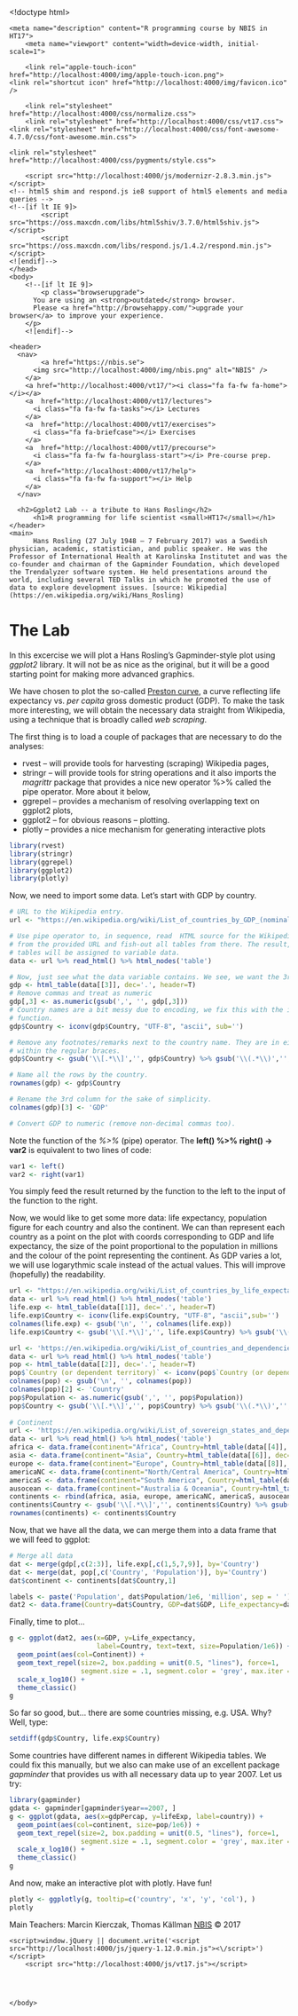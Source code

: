 <!doctype html>
<html class="no-js" lang="en">
    <head>
        <meta charset="utf-8">
        <meta http-equiv="x-ua-compatible" content="ie=edge">
	<title>Ggplot2 Lab -- a tribute to Hans Rosling | R Programming... | HT17 @ NBIS</title>

        <meta name="description" content="R programming course by NBIS in HT17">
        <meta name="viewport" content="width=device-width, initial-scale=1">

        <link rel="apple-touch-icon" href="http://localhost:4000/img/apple-touch-icon.png">
	<link rel="shortcut icon" href="http://localhost:4000/img/favicon.ico" />

        <link rel="stylesheet" href="http://localhost:4000/css/normalize.css">
        <link rel="stylesheet" href="http://localhost:4000/css/vt17.css">
	<link rel="stylesheet" href="http://localhost:4000/css/font-awesome-4.7.0/css/font-awesome.min.css">

	<link rel="stylesheet" href="http://localhost:4000/css/pygments/style.css">

        <script src="http://localhost:4000/js/modernizr-2.8.3.min.js"></script>
	<!-- html5 shim and respond.js ie8 support of html5 elements and media queries -->
	<!--[if lt IE 9]>
            <script src="https://oss.maxcdn.com/libs/html5shiv/3.7.0/html5shiv.js"></script>
            <script src="https://oss.maxcdn.com/libs/respond.js/1.4.2/respond.min.js"></script>
	<![endif]-->
    </head>
    <body>
        <!--[if lt IE 9]>
            <p class="browserupgrade">
	      You are using an <strong>outdated</strong> browser.
	      Please <a href="http://browsehappy.com/">upgrade your browser</a> to improve your experience.
	    </p>
        <![endif]-->

	<header>
	  <nav>
            <a href="https://nbis.se">
	      <img src="http://localhost:4000/img/nbis.png" alt="NBIS" />
	    </a>
	    <a href="http://localhost:4000/vt17/"><i class="fa fa-fw fa-home"></i></a>
	    <a  href="http://localhost:4000/vt17/lectures">
	      <i class="fa fa-fw fa-tasks"></i> Lectures
	    </a>
	    <a  href="http://localhost:4000/vt17/exercises">
	      <i class="fa fa-briefcase"></i> Exercises
	    </a>
	    <a  href="http://localhost:4000/vt17/precourse">
	      <i class="fa fa-fw fa-hourglass-start"></i> Pre-course prep.
	    </a>
	    <a  href="http://localhost:4000/vt17/help">
	      <i class="fa fa-fw fa-support"></i> Help
	    </a>
	  </nav>

	  <h2>Ggplot2 Lab -- a tribute to Hans Rosling</h2>
          <h1>R programming for life scientist <small>HT17</small></h1>
	</header>
	<main>
          Hans Rosling (27 July 1948 – 7 February 2017) was a Swedish physician, academic, statistician, and public speaker. He was the Professor of International Health at Karolinska Institutet and was the co-founder and chairman of the Gapminder Foundation, which developed the Trendalyzer software system. He held presentations around the world, including several TED Talks in which he promoted the use of data to explore development issues. [source: Wikipedia](https://en.wikipedia.org/wiki/Hans_Rosling)

# The Lab
In this excercise we will plot a Hans Rosling's Gapminder-style plot using *ggplot2* library. It will not be as nice as the original, but it will be a good starting point for making more advanced graphics.

We have chosen to plot the so-called [Preston curve](https://en.wikipedia.org/wiki/Preston_curve), a curve reflecting life expectancy vs. *per capita* gross domestic product (GDP). To make the task more interesting, we will obtain the necessary data straight from Wikipedia, using a technique that is broadly called *web scraping*. 

The first thing is to load a couple of packages that are necessary to do the analyses:

* rvest -- will provide tools for harvesting (scraping) Wikipedia pages,
* stringr -- will provide tools for string operations and it also imports the *magrittr* package that provides a nice new operator %>% called the pipe operator. More about it below,
* ggrepel -- provides a mechanism of resolving overlapping text on ggplot2 plots,
* ggplot2 -- for obvious reasons -- plotting. 
* plotly -- provides a nice mechanism for generating interactive plots

```r
library(rvest)
library(stringr)
library(ggrepel)
library(ggplot2)
library(plotly)
```

Now, we need to import some data. Let's start with GDP by country.
```r
# URL to the Wikipedia entry.
url <- "https://en.wikipedia.org/wiki/List_of_countries_by_GDP_(nominal)_per_capita"

# Use pipe operator to, in sequence, read  HTML source for the Wikipedia entry
# from the provided URL and fish-out all tables from there. The result, a list of 
# tables will be assigned to variable data.
data <- url %>% read_html() %>% html_nodes('table')

# Now, just see what the data variable contains. We see, we want the 3rd table.
gdp <- html_table(data[[3]], dec='.', header=T)
# Remove commas and treat as numeric
gdp[,3] <- as.numeric(gsub(',', '', gdp[,3]))
# Country names are a bit messy due to encoding, we fix this with the iconv
# function.
gdp$Country <- iconv(gdp$Country, "UTF-8", "ascii", sub='')

# Remove any footnotes/remarks next to the country name. They are in either square or 
# within the regular braces.
gdp$Country <- gsub('\\[.*\\]','', gdp$Country) %>% gsub('\\(.*\\)','', .)

# Name all the rows by the country.
rownames(gdp) <- gdp$Country

# Rename the 3rd column for the sake of simplicity.
colnames(gdp)[3] <- 'GDP'

# Convert GDP to numeric (remove non-decimal commas too).
```

Note the function of the *%>%* (pipe) operator. The **left() %>% right() -> var2** is equivalent to
two lines of code:
```r
var1 <- left()
var2 <- right(var1)
```
You simply feed the result returned by the function to the left to the input of the function to the right.

Now, we would like to get some more data: life expectancy, population figure for each country and
also the continent. We can than represent each country as a point on the plot with coords corresponding to GDP and life expectancy, the size of the point proportional to the population in millions and the colour of the point representing the continent. As GDP varies a lot, we will use logarythmic scale instead of the actual values. This will improve (hopefully) the readability.

```r
url <- "https://en.wikipedia.org/wiki/List_of_countries_by_life_expectancy"
data <- url %>% read_html() %>% html_nodes('table')
life.exp <- html_table(data[[1]], dec='.', header=T)
life.exp$Country <- iconv(life.exp$Country, "UTF-8", "ascii",sub='')
colnames(life.exp) <- gsub('\n', '', colnames(life.exp))
life.exp$Country <- gsub('\\[.*\\]','', life.exp$Country) %>% gsub('\\(.*\\)','', .)

url <- 'https://en.wikipedia.org/wiki/List_of_countries_and_dependencies_by_population'
data <- url %>% read_html() %>% html_nodes('table')
pop <- html_table(data[[2]], dec='.', header=T)
pop$`Country (or dependent territory)` <- iconv(pop$`Country (or dependent territory)`, "UTF-8", "ascii",sub='')
colnames(pop) <- gsub('\n', '', colnames(pop))
colnames(pop)[2] <- 'Country' 
pop$Population <- as.numeric(gsub(',', '', pop$Population))
pop$Country <- gsub('\\[.*\\]','', pop$Country) %>% gsub('\\(.*\\)','', .)
  
# Continent
url <- 'https://en.wikipedia.org/wiki/List_of_sovereign_states_and_dependent_territories_by_continent'
data <- url %>% read_html() %>% html_nodes('table')
africa <- data.frame(continent="Africa", Country=html_table(data[[4]], dec='.', header=T)[,2])
asia <- data.frame(continent="Asia", Country=html_table(data[[6]], dec='.', header=T)[,2])
europe <- data.frame(continent="Europe", Country=html_table(data[[8]], dec='.', header=T)[,2])
americaNC <- data.frame(continent="North/Central America", Country=html_table(data[[10]], dec='.', header=T)[,2])
americaS <- data.frame(continent="South America", Country=html_table(data[[12]], dec='.', header=T)[,2])
ausocean <- data.frame(continent="Australia & Oceania", Country=html_table(data[[14]], dec='.', header=T)[,2])
continents <- rbind(africa, asia, europe, americaNC, americaS, ausocean)
continents$Country <- gsub('\\[.*\\]','', continents$Country) %>% gsub('\\(.*\\)','', .)
rownames(continents) <- continents$Country
```

Now, that we have all the data, we can merge them into a data frame that we will feed to ggplot:

```r
# Merge all data
dat <- merge(gdp[,c(2:3)], life.exp[,c(1,5,7,9)], by='Country')
dat <- merge(dat, pop[,c('Country', 'Population')], by='Country')
dat$continent <- continents[dat$Country,1]

labels <- paste('Population', dat$Population/1e6, 'million', sep = ' ')
dat2 <- data.frame(Country=dat$Country, GDP=dat$GDP, Life_expectancy=dat$`Both sexes lifeexpectancy (HALE)`, Population=dat$Population, Continent=dat$continent, text=labels)
```

Finally, time to plot...

```r
g <- ggplot(dat2, aes(x=GDP, y=Life_expectancy, 
                      label=Country, text=text, size=Population/1e6)) + 
  geom_point(aes(col=Continent)) + 
  geom_text_repel(size=2, box.padding = unit(0.5, "lines"), force=1, 
                  segment.size = .1, segment.color = 'grey', max.iter = 100) +
  scale_x_log10() +
  theme_classic()
g
```

So far so good, but... there are some countries missing, e.g. USA. Why? 
Well, type: 
```r
setdiff(gdp$Country, life.exp$Country)
```
Some countries have different names in different Wikipedia tables. We could fix this manually, but we also can make use of an excellent package *gapminder* that provides us with all necessary data up to year 2007. Let us try:

```r
library(gapminder)
gdata <- gapminder[gapminder$year==2007, ]
g <- ggplot(gdata, aes(x=gdpPercap, y=lifeExp, label=country)) + 
  geom_point(aes(col=continent, size=pop/1e6)) + 
  geom_text_repel(size=2, box.padding = unit(0.5, "lines"), force=1, 
                  segment.size = .1, segment.color = 'grey', max.iter = 100) +
  scale_x_log10() +
  theme_classic()
g
```

And now, make an interactive plot with plotly. Have fun!

```r
plotly <- ggplotly(g, tooltip=c('country', 'x', 'y', 'col'), )
plotly
```
	</main>

	<footer>
	  <span>Main Teachers: Marcin Kierczak, Thomas Källman</span>
	  <span><a href="https://www.nbis.se">NBIS</a> &copy; 2017</span>
	</footer>

	<script src="https://code.jquery.com/jquery-1.12.0.min.js"></script>
        <script>window.jQuery || document.write('<script src="http://localhost:4000/js/jquery-1.12.0.min.js"><\/script>')</script>
        <script src="http://localhost:4000/js/vt17.js"></script>

	


    </body>
</html>
